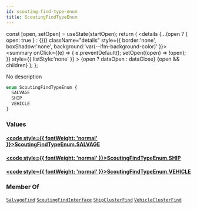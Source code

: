 ```yaml
---
id: scouting-find-type-enum
title: ScoutingFindTypeEnum
---
```









  const [open, setOpen] = useState(startOpen);
  return (
    <details {...(open ? { open: true } : {})} className="details" style={{ border:'none', boxShadow:'none', background:'var(--ifm-background-color)' }}>
      <summary
        onClick={(e) => {
          e.preventDefault();
          setOpen((open) => !open);
        }}
        style={{ listStyle:'none' }}
      >
      {open ? dataOpen : dataClose}
      </summary>
      {open && children}
    </details>
  );
};








No description


```graphql
enum ScoutingFindTypeEnum {
  SALVAGE
  SHIP
  VEHICLE
}
```




### Values

#### [<code style={{ fontWeight: 'normal' }}>ScoutingFindTypeEnum.<b>SALVAGE</b></code>](#)  



#### [<code style={{ fontWeight: 'normal' }}>ScoutingFindTypeEnum.<b>SHIP</b></code>](#)  



#### [<code style={{ fontWeight: 'normal' }}>ScoutingFindTypeEnum.<b>VEHICLE</b></code>](#)  







### Member Of

[`SalvageFind`](/api/types/objects/salvage-find)  <Badge class="badge badge--secondary badge--relation" text="object"/><Bullet />[`ScoutingFindInterface`](/api/types/interfaces/scouting-find-interface)  <Badge class="badge badge--secondary badge--relation" text="interface"/><Bullet />[`ShipClusterFind`](/api/types/objects/ship-cluster-find)  <Badge class="badge badge--secondary badge--relation" text="object"/><Bullet />[`VehicleClusterFind`](/api/types/objects/vehicle-cluster-find)  <Badge class="badge badge--secondary badge--relation" text="object"/>
